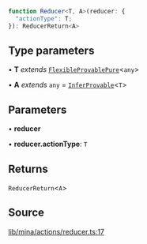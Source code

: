 ```ts
function Reducer<T, A>(reducer: {
  "actionType": T;
}): ReducerReturn<A>
```

## Type parameters

• **T** *extends* [`FlexibleProvablePure`](../type-aliases/FlexibleProvablePure.mdx)\<`any`\>

• **A** *extends* `any` = [`InferProvable`](../type-aliases/InferProvable.mdx)\<`T`\>

## Parameters

• **reducer**

• **reducer.actionType**: `T`

## Returns

`ReducerReturn`\<`A`\>

## Source

[lib/mina/actions/reducer.ts:17](https://github.com/o1-labs/o1js/blob/3b1b22555bd0099419efc0703dfdb8b2eb7c3e6f/src/lib/mina/actions/reducer.ts#L17)
